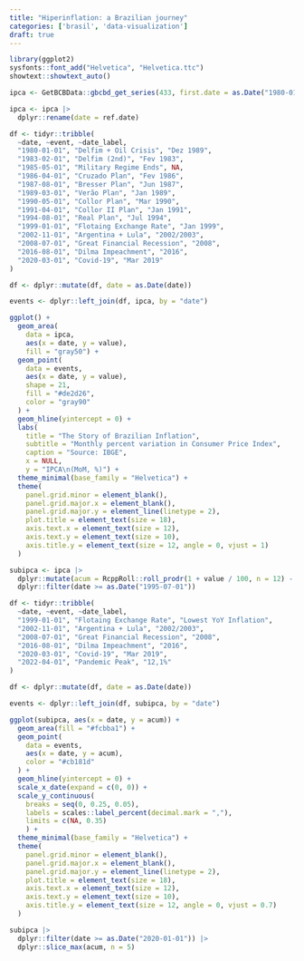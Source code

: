 ```yaml
---
title: "Hiperinflation: a Brazilian journey"
categories: ['brasil', 'data-visualization']
draft: true
---
```


```r
library(ggplot2)
sysfonts::font_add("Helvetica", "Helvetica.ttc")
showtext::showtext_auto()

ipca <- GetBCBData::gbcbd_get_series(433, first.date = as.Date("1980-01-01"))

ipca <- ipca |> 
  dplyr::rename(date = ref.date)
```

```r
df <- tidyr::tribble(
  ~date, ~event, ~date_label,
  "1980-01-01", "Delfim + Oil Crisis", "Dez 1989",
  "1983-02-01", "Delfim (2nd)", "Fev 1983",
  "1985-05-01", "Military Regime Ends", NA,
  "1986-04-01", "Cruzado Plan", "Fev 1986",
  "1987-08-01", "Bresser Plan", "Jun 1987",
  "1989-03-01", "Verão Plan", "Jan 1989",
  "1990-05-01", "Collor Plan", "Mar 1990",
  "1991-04-01", "Collor II Plan", "Jan 1991",
  "1994-08-01", "Real Plan", "Jul 1994",
  "1999-01-01", "Flotaing Exchange Rate", "Jan 1999",
  "2002-11-01", "Argentina + Lula", "2002/2003",
  "2008-07-01", "Great Financial Recession", "2008",
  "2016-08-01", "Dilma Impeachment", "2016",
  "2020-03-01", "Covid-19", "Mar 2019"
)

df <- dplyr::mutate(df, date = as.Date(date))

events <- dplyr::left_join(df, ipca, by = "date")
```

```r
ggplot() +
  geom_area(
    data = ipca,
    aes(x = date, y = value),
    fill = "gray50") +
  geom_point(
    data = events,
    aes(x = date, y = value),
    shape = 21,
    fill = "#de2d26",
    color = "gray90"
  ) +
  geom_hline(yintercept = 0) +
  labs(
    title = "The Story of Brazilian Inflation",
    subtitle = "Monthly percent variation in Consumer Price Index",
    caption = "Source: IBGE",
    x = NULL,
    y = "IPCA\n(MoM, %)") +
  theme_minimal(base_family = "Helvetica") +
  theme(
    panel.grid.minor = element_blank(),
    panel.grid.major.x = element_blank(),
    panel.grid.major.y = element_line(linetype = 2),
    plot.title = element_text(size = 18),
    axis.text.x = element_text(size = 12),
    axis.text.y = element_text(size = 10),
    axis.title.y = element_text(size = 12, angle = 0, vjust = 1)
  )
```

```r
subipca <- ipca |> 
  dplyr::mutate(acum = RcppRoll::roll_prodr(1 + value / 100, n = 12) - 1) |> 
  dplyr::filter(date >= as.Date("1995-07-01"))

df <- tidyr::tribble(
  ~date, ~event, ~date_label,
  "1999-01-01", "Flotaing Exchange Rate", "Lowest YoY Inflation",
  "2002-11-01", "Argentina + Lula", "2002/2003",
  "2008-07-01", "Great Financial Recession", "2008",
  "2016-08-01", "Dilma Impeachment", "2016",
  "2020-03-01", "Covid-19", "Mar 2019",
  "2022-04-01", "Pandemic Peak", "12,1%"
)

df <- dplyr::mutate(df, date = as.Date(date))

events <- dplyr::left_join(df, subipca, by = "date")
```

```r


ggplot(subipca, aes(x = date, y = acum)) +
  geom_area(fill = "#fcbba1") +
  geom_point(
    data = events,
    aes(x = date, y = acum),
    color = "#cb181d"
  ) +
  geom_hline(yintercept = 0) +
  scale_x_date(expand = c(0, 0)) +
  scale_y_continuous(
    breaks = seq(0, 0.25, 0.05),
    labels = scales::label_percent(decimal.mark = ","),
    limits = c(NA, 0.35)
    ) +
  theme_minimal(base_family = "Helvetica") +
  theme(
    panel.grid.minor = element_blank(),
    panel.grid.major.x = element_blank(),
    panel.grid.major.y = element_line(linetype = 2),
    plot.title = element_text(size = 18),
    axis.text.x = element_text(size = 12),
    axis.text.y = element_text(size = 10),
    axis.title.y = element_text(size = 12, angle = 0, vjust = 0.7)
  )
```

```r
subipca |> 
  dplyr::filter(date >= as.Date("2020-01-01")) |> 
  dplyr::slice_max(acum, n = 5)
```
